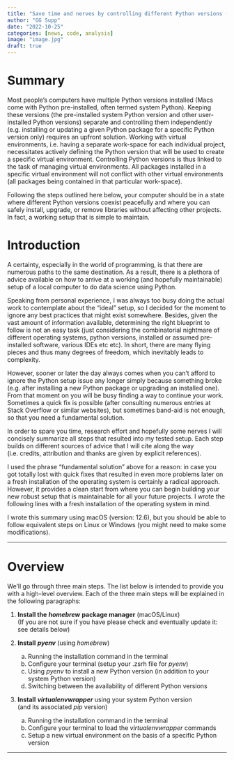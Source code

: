 ```yaml
---
title: "Save time and nerves by controlling different Python versions (*pyenv*) and managing virtual environments (*virtualenvwrapper*)"
author: "GG Supp"
date: "2022-10-25"
categories: [news, code, analysis]
image: "image.jpg"
draft: true
---
```


# Summary

Most people's computers have multiple Python versions installed (Macs come with Python pre-installed, often termed system Python). Keeping these versions (the pre-installed system Python version and other user-installed Python versions) separate and controlling them independently (e.g. installing or updating a given Python package for a specific Python version only) requires an upfront solution. Working with virtual environments, i.e. having a separate work-space for each individual project, necessitates actively defining the Python version that will be used to create a specific virtual environment. Controlling Python versions is thus linked to the task of managing virtual environments. All packages installed in a specific virtual environment will not conflict with other virtual environments (all packages being contained in that particular work-space).

Following the steps outlined here below, your computer should be in a state where different Python versions coexist peacefully and where you can safely install, upgrade, or remove libraries without affecting other projects. In fact, a working setup that is simple to maintain.

# Introduction

A certainty, especially in the world of programming, is that there are numerous paths to the same destination. As a result, there is a plethora of advice available on how to arrive at a working (and hopefully maintainable) setup of a local computer to do data science using Python.

Speaking from personal experience, I was always too busy doing the actual work to contemplate about the "ideal" setup, so I decided for the moment to ignore any best practices that might exist somewhere. Besides, given the vast amount of information available, determining the right blueprint to follow is not an easy task (just considering the combinatorial nightmare of different operating systems, python versions, installed or assumed pre-installed software, various IDEs etc etc). In short, there are many flying pieces and thus many degrees of freedom, which inevitably leads to complexity.

However, sooner or later the day always comes when you can't afford to ignore the Python setup issue any longer simply because something broke (e.g. after installing a new Python package or upgrading an installed one). From that moment on you will be busy finding a way to continue your work. Sometimes a quick fix is possible (after consulting numerous entries at Stack Overflow or similar websites), but sometimes band-aid is not enough, so that you need a fundamental solution.

In order to spare you time, research effort and hopefully some nerves I will concisely summarize all steps that resulted into my tested setup. Each step builds on different sources of advice that I will cite along the way (i.e. credits, attribution and thanks are given by explicit references).

::: {.callout-note collapse="true"}
I used the phrase "fundamental solution" above for a reason: in case you got totally lost with quick fixes that resulted in even more problems later on a fresh installation of the operating system is certainly a radical approach. However, it provides a clean start from where you can begin building your new robust setup that is maintainable for all your future projects. I wrote the following lines with a fresh installation of the operating system in mind.
:::

I wrote this summary using macOS (version: 12.6), but you should be able to follow equivalent steps on Linux or Windows (you might need to make some modifications).

------------------------------------------------------------------------

# Overview

We'll go through three main steps. The list below is intended to provide you with a high-level overview. Each of the three main steps will be explained in the following paragraphs:

1.  **Install the** ***homebrew*** **package manager** (macOS/Linux) \
    (If you are not sure if you have please check and eventually update it: see details below)

2.  **Install** ***pyenv*** (using *homebrew*)

    a.  Running the installation command in the terminal
    b.  Configure your terminal (setup your .zsrh file for *pyenv*)
    c.  Using *pyenv* to install a new Python version (in addition to your system Python version)
    d.  Switching between the availability of different Python versions

```{=html}
<!-- -->
```
3.  **Install** ***virtualenvwrapper*** using your system Python version \
    (and its associated *pip* version)

    a.  Running the installation command in the terminal
    b.  Configure your terminal to load the *virtualenvwrapper* commands
    c.  Setup a new virtual environment on the basis of a specific Python version

------------------------------------------------------------------------
